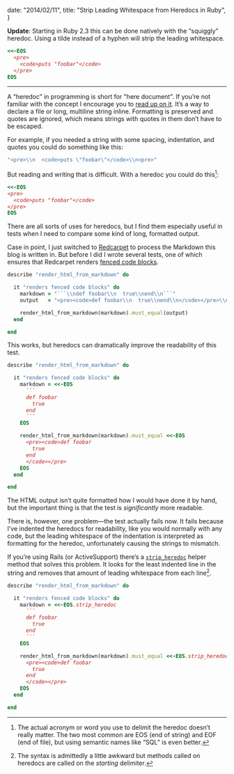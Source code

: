 
  date: "2014/02/11",
  title: "Strip Leading Whitespace from Heredocs in Ruby",
}


**Update**: Starting in Ruby 2.3 this can be done natively with the “squiggly” heredoc. Using a tilde instead of a hyphen will strip the leading whitespace.

```ruby
<<~EOS
  <pre>
    <code>puts "foobar"</code>
  </pre>
EOS
```

---

A “heredoc” in programming is short for "here document". If you’re not familiar with the concept I encourage you to [read up on it][heredoc]. It’s a way to declare a file or long, multiline string inline. Formatting is preserved and quotes are ignored, which means strings with quotes in them don’t have to be escaped.

For example, if you needed a string with some spacing, indentation, and quotes you could do something like this:

```ruby
"<pre>\\n  <code>puts \"foobar\"</code>\\n<pre>"
```

But reading and writing that is difficult. With a heredoc you could do this[^1]:

```ruby
<<-EOS
<pre>
  <code>puts "foobar"</code>
</pre>
EOS
```

There are all sorts of uses for heredocs, but I find them especially useful in tests when I need to compare some kind of long, formatted output.

Case in point, I just switched to [Redcarpet][redcarpet] to process the Markdown this blog is written in. But before I did I wrote several tests, one of which ensures that Redcarpet renders [fenced code blocks][fenced-code-blocks].

```ruby
describe "render_html_from_markdown" do

  it "renders fenced code blocks" do
    markdown = "```\\ndef foobar\\n  true\\nend\\n```"
    output   = "<pre><code>def foobar\\n  true\\nend\\n</code></pre>\\n"

    render_html_from_markdown(markdown).must_equal(output)
  end

end
```

This works, but heredocs can dramatically improve the readability of this test.

```ruby
describe "render_html_from_markdown" do

  it "renders fenced code blocks" do
    markdown = <<-EOS
      ```
      def foobar
        true
      end
      ```
    EOS

    render_html_from_markdown(markdown).must_equal <<-EOS
      <pre><code>def foobar
        true
      end
      </code></pre>
    EOS
  end

end
```

The HTML output isn’t quite formatted how I would have done it by hand, but the important thing is that the test is _significantly_ more readable.

There is, however, one problem—the test actually fails now. It fails because I’ve indented the heredocs for readability, like you would normally with any code, but the leading whitespace of the indentation is interpreted as formatting for the heredoc, unfortunately causing the strings to mismatch.

If you’re using Rails (or ActiveSupport) there’s a [`strip_heredoc`][strip-heredoc] helper method that solves this problem. It looks for the least indented line in the string and removes that amount of leading whitespace from each line[^2].

```ruby
describe "render_html_from_markdown" do

  it "renders fenced code blocks" do
    markdown = <<-EOS.strip_heredoc
      ```
      def foobar
        true
      end
      ```
    EOS

    render_html_from_markdown(markdown).must_equal <<-EOS.strip_heredoc
      <pre><code>def foobar
        true
      end
      </code></pre>
    EOS
  end

end
```

[^1]: The actual acronym or word you use to delimit the heredoc doesn’t really matter. The two most common are EOS (end of string) and EOF (end of file), but using semantic names like “SQL” is even better.

[^2]: The syntax is admittedly a little awkward but methods called on heredocs are called on the _starting_ delimiter.

[heredoc]: http://en.wikipedia.org/wiki/Here_document
[redcarpet]: https://github.com/vmg/redcarpet
[fenced-code-blocks]: https://help.github.com/articles/github-flavored-markdown#fenced-code-blocks
[strip-heredoc]: http://api.rubyonrails.org/classes/String.html#method-i-strip_heredoc
